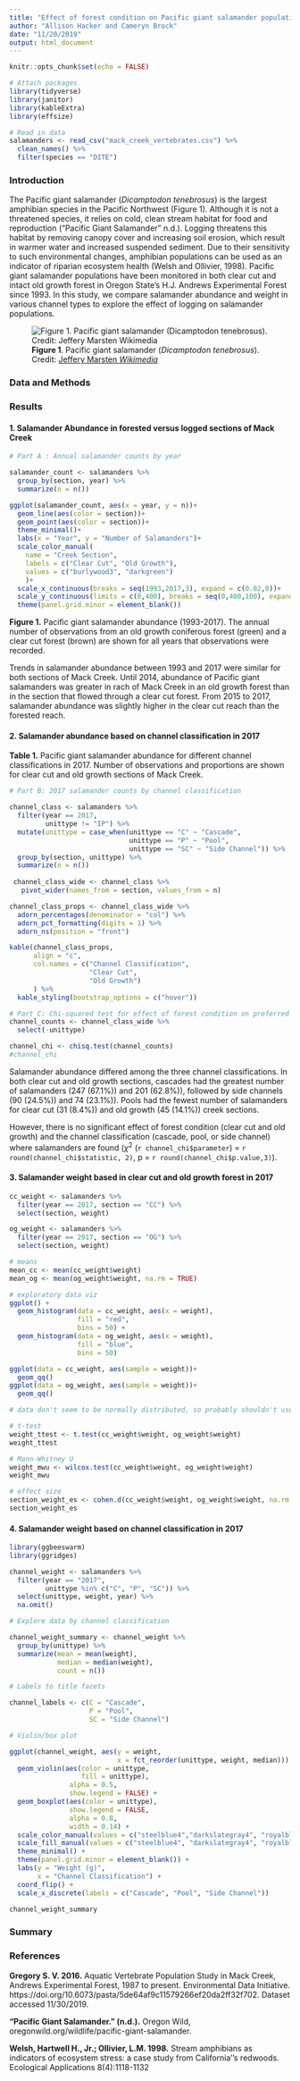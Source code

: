 ```yaml
---
title: "Effect of forest condition on Pacific giant salamander populations"
author: "Allison Hacker and Cameryn Brock"
date: "11/20/2019"
output: html_document
---
```


```r
knitr::opts_chunk$set(echo = FALSE)

# Attach packages
library(tidyverse)
library(janitor)
library(kableExtra)
library(effsize)

# Read in data
salamanders <- read_csv("mack_creek_vertebrates.csv") %>% 
  clean_names() %>% 
  filter(species == "DITE")
```

### Introduction

The Pacific giant salamander (*Dicamptodon tenebrosus*) is the largest amphibian species in the Pacific Northwest (Figure 1). Although it is not a threatened species, it relies on cold, clean stream habitat for food and reproduction ("Pacific Giant Salamander" n.d.). Logging threatens this habitat by removing canopy cover and increasing soil erosion, which result in warmer water and increased suspended sediment. Due to their sensitivity to such environmental changes, amphibian populations can be used as an indicator of riparian ecosystem health (Welsh and Ollivier, 1998). Pacific giant salamander populations have been monitored in both clear cut and intact old growth forest in Oregon State's H.J. Andrews Experimental Forest since 1993. In this study, we compare salamander abundance and weight in various channel types to explore the effect of logging on salamander populations.

![**Figure 1**. Pacific giant salamander (*Dicamptodon tenebrosus*). Credit: [Jeffery Marsten *Wikimedia*](https://commons.wikimedia.org/wiki/File:Dicamptodon_tenebrosus_2.JPG)](pacific_giant_salamander.jpg)

### Data and Methods
### Results

#### 1. Salamander Abundance in forested versus logged sections of Mack Creek
```r
# Part A : Annual salamander counts by year

salamander_count <- salamanders %>% 
  group_by(section, year) %>% 
  summarize(n = n())

ggplot(salamander_count, aes(x = year, y = n))+
  geom_line(aes(color = section))+
  geom_point(aes(color = section))+
  theme_minimal()+
  labs(x = "Year", y = "Number of Salamanders")+
  scale_color_manual(
    name = "Creek Section", 
    labels = c("Clear Cut", "Old Growth"),
    values = c("burlywood3", "darkgreen")
    )+
  scale_x_continuous(breaks = seq(1993,2017,3), expand = c(0.02,0))+
  scale_y_continuous(limits = c(0,400), breaks = seq(0,400,100), expand = c(0,0))+
  theme(panel.grid.minor = element_blank())

```

**Figure 1.** Pacific giant salamander abundance (1993-2017). The annual number of observations from an old growth coniferous forest (green) and a clear cut forest (brown) are shown for all years that observations were recorded.

Trends in salamander abundance between 1993 and 2017 were similar for both sections of Mack Creek. Until 2014, abundance of Pacific giant salamanders was greater in rach of Mack Creek in an old growth forest than in the section that flowed through a clear cut forest. From 2015 to 2017, salamander abundance was slightly higher in the clear cut reach than the forested reach.

#### 2. Salamander abundance based on channel classification in 2017

**Table 1.** Pacific giant salamander abundance for different channel classifications in 2017. Number of observations and proportions are shown for clear cut and old growth sections of Mack Creek.
```r
# Part B: 2017 salamander counts by channel classification

channel_class <- salamanders %>% 
  filter(year == 2017,
         unittype != "IP") %>% 
  mutate(unittype = case_when(unittype == "C" ~ "Cascade",
                              unittype == "P" ~ "Pool",
                              unittype == "SC" ~ "Side Channel")) %>% 
  group_by(section, unittype) %>% 
  summarize(n = n())
  
 channel_class_wide <- channel_class %>% 
   pivot_wider(names_from = section, values_from = n)

channel_class_props <- channel_class_wide %>% 
  adorn_percentages(denominator = "col") %>% 
  adorn_pct_formatting(digits = 1) %>% 
  adorn_ns(position = "front")

kable(channel_class_props, 
      align = "c",
      col.names = c("Channel Classification",
                    "Clear Cut",
                    "Old Growth")
      ) %>% 
  kable_styling(bootstrap_options = c("hover"))
```


```r
# Part C: Chi-squared test for effect of forest condition on preferred channel classification
channel_counts <- channel_class_wide %>% 
  select(-unittype)

channel_chi <- chisq.test(channel_counts)
#channel_chi
```

Salamander abundance differed among the three channel classifications. In both clear cut and old growth sections, cascades had the greatest number of salamanders (247 (67.1%)) and 201 (62.8%)), followed by side channels (90 (24.5%)) and 74 (23.1%)). Pools had the fewest number of salamanders for clear cut (31 (8.4%)) and old growth (45 (14.1%)) creek sections.

However, there is no significant effect of forest condition (clear cut and old growth) and the channel classification (cascade, pool, or side channel) where salamanders are found ($\chi^2$ (`r channel_chi$parameter`) = `r round(channel_chi$statistic, 2)`, p = `r round(channel_chi$p.value,3)`).

#### 3. Salamander weight based in clear cut and old growth forest in 2017

```r

cc_weight <- salamanders %>% 
  filter(year == 2017, section == "CC") %>% 
  select(section, weight)

og_weight <- salamanders %>% 
  filter(year == 2017, section == "OG") %>% 
  select(section, weight)

# means
mean_cc <- mean(cc_weight$weight)
mean_og <- mean(og_weight$weight, na.rm = TRUE)

# exploratory data viz
ggplot() +
  geom_histogram(data = cc_weight, aes(x = weight),
                 fill = "red", 
                 bins = 50) +
  geom_histogram(data = og_weight, aes(x = weight),
                 fill = "blue",
                 bins = 50)

ggplot(data = cc_weight, aes(sample = weight))+
  geom_qq()
ggplot(data = og_weight, aes(sample = weight))+
  geom_qq()

# data don't seem to be normally distributed, so probably shouldn't use the t-test?

# t-test
weight_ttest <- t.test(cc_weight$weight, og_weight$weight)
weight_ttest

# Mann-Whitney U
weight_mwu <- wilcox.test(cc_weight$weight, og_weight$weight)
weight_mwu

# effect size
section_weight_es <- cohen.d(cc_weight$weight, og_weight$weight, na.rm = TRUE)
section_weight_es
```

#### 4. Salamander weight based on channel classification in 2017

```r
library(ggbeeswarm)
library(ggridges)

channel_weight <- salamanders %>% 
  filter(year == "2017",
         unittype %in% c("C", "P", "SC")) %>% 
  select(unittype, weight, year) %>% 
  na.omit() 

# Explore data by channel classification

channel_weight_summary <- channel_weight %>% 
  group_by(unittype) %>% 
  summarize(mean = mean(weight),
            median = median(weight),
            count = n()) 

# Labels to title facets

channel_labels <- c(C = "Cascade",
                    P = "Pool",
                    SC = "Side Channel")

# Violin/box plot

ggplot(channel_weight, aes(y = weight,
                           x = fct_reorder(unittype, weight, median))) +
  geom_violin(aes(color = unittype,
                  fill = unittype),
               alpha = 0.5,
               show.legend = FALSE) +
  geom_boxplot(aes(color = unittype),
               show.legend = FALSE,
               alpha = 0.8,
               width = 0.14) +
  scale_color_manual(values = c("steelblue4","darkslategray4", "royalblue3")) +
  scale_fill_manual(values = c("steelblue4", "darkslategray4", "royalblue3")) +
  theme_minimal() + 
  theme(panel.grid.minor = element_blank()) +
  labs(y = "Weight (g)",
       x = "Channel Classification") +
  coord_flip() +
  scale_x_discrete(labels = c("Cascade", "Pool", "Side Channel"))

```

```r

channel_weight_summary

```



### Summary

### References

**Gregory S. V. 2016.** Aquatic Vertebrate Population Study in Mack Creek, Andrews Experimental Forest, 1987 to present. Environmental Data Initiative. https://doi.org/10.6073/pasta/5de64af9c11579266ef20da2ff32f702. Dataset accessed 11/30/2019.

**“Pacific Giant Salamander.” (n.d.).** Oregon Wild, oregonwild.org/wildlife/pacific-giant-salamander.

**Welsh, Hartwell H., Jr.; Ollivier, L.M. 1998.** Stream amphibians as indicators of ecosystem stress: a case study from California''s redwoods. Ecological Applications 8(4):1118-1132
